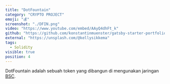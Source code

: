 ```yaml
---
title: "DotFountain"
category: "CRYPTO PROJECT"
emoji: "💰"
screenshot: "./DFIN.png"
video: "https://www.youtube.com/embed/AAyQ4dhFt_k"
github: "https://github.com/konstantinmuenster/gatsby-starter-portfolio-minimal"
external: "https://unsplash.com/@kellysikkema"
tags:
  - Solidity
visible: true
position: 4
---
```


DotFountain adalah sebuah token yang dibangun di mengunakan jaringan [BSC](https://bscscan.com/token/0xAa0755ceAFD34FC82133bf707Ba9F024e5501621). 

